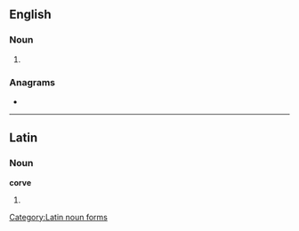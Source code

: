 {{also|corvé|corvè}}
==English==

===Noun===
{{en-noun}}

# {{alternative form of|corf|lang=en}}

{{Webster 1913}}

===Anagrams===
* {{anagrams|en|cover}}

----

==Latin==

===Noun===
'''corve''' {{g|m}}

# {{inflection of|corvus||voc|s|lang=la}}

[[Category:Latin noun forms]]